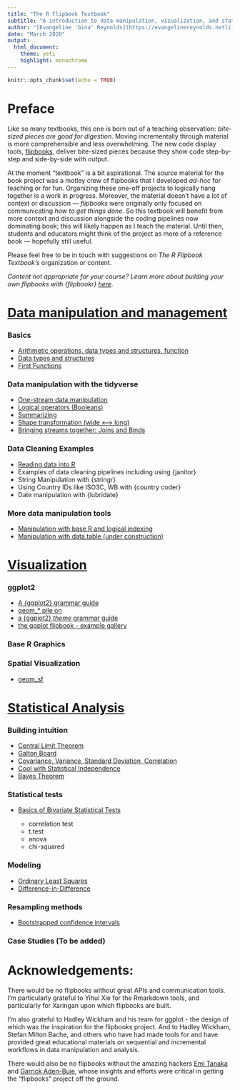 ```yaml
---
title: "The R Flipbook Textbook"
subtitle: "A introduction to data manipulation, visualization, and statistical analysis"
author: "[Evangeline 'Gina' Reynolds](https://evangelinereynolds.netlify.com/)"
date: "March 2020"
output: 
  html_document:
    theme: yeti
    highlight: monochrome
---
```




```r
knitr::opts_chunk$set(echo = TRUE)
```

# Preface

Like so many textbooks, this one is born out of a teaching observation:   *bite-sized pieces  are good for digestion*.  Moving incrementally through material is more comprehensible and less overwhelming.  The new code display tools, [flipbooks](https://evamaerey.github.io/flipbooks/about){target="_blank"}, deliver bite-sized pieces because they show code step-by-step and side-by-side with output. 

At the moment "textbook" is a bit aspirational. The source material for the book project was a motley crew of flipbooks that I developed *ad-hoc* for teaching or for fun. Organizing these one-off projects to logically hang together is a work in progress.  Moreover, the material doesn't have a lot of context or discussion --- *flipbooks* were originally only focused on communicating *how to get things done*. So this textbook will benefit from more context and discussion alongside the coding pipelines now dominating book; this will likely happen as I teach the material. Until then, students and educators might think of the project as more of a reference book --- hopefully still useful. 

Please feel free to be in touch with suggestions on *The R Flipbook Textbook's* organization or content. 


*Content not appropriate for your course?  Learn more about building your own flipbooks with {flipbookr} [here](https://evamaerey.github.io/flipbooks/about){target="_blank"}*.


# [Data manipulation and management](https://evamaerey.github.io/data_manipulation/about){target="_blank"}

### Basics

- [Arithmetic operations, data types and structures, function](https://evamaerey.github.io/data_manipulation/arithmetic_and_data_types.html){target="_blank"}
- [Data types and structures](https://evamaerey.github.io/data_manipulation/arithmetic_and_data_types.html){target="_blank"}
- [First Functions](https://evamaerey.github.io/data_manipulation/arithmetic_and_data_types.html){target="_blank"}

### Data manipulation with the tidyverse

- [One-stream data manipulation](https://evamaerey.github.io/data_manipulation/one_stream_wrangle.html#3){target="_blank}
- [Logical operators (Booleans)](https://evamaerey.github.io/data_manipulation/booleans.html#3){target="_blank}
- [Summarizing](https://evamaerey.github.io/data_manipulation/summarize.html#3){target="_blank}
- [Shape transformation (wide <---> long)](https://evamaerey.github.io/data_manipulation/long_to_wide_and_back.html#3){target="_blank}
- [Bringing streams together: Joins and Binds](https://evamaerey.github.io/data_manipulation/joining_data.html){target="_blank"}


### Data Cleaning Examples

- [Reading data into R](https://evamaerey.github.io/data_manipulation/data_cleaning/data_cleaning){target="_blank"}
- Examples of data cleaning pipelines including using {janitor}
- String Manipulation with {stringr}
- Using Country IDs like ISO3C, WB with {country coder}
- Date manipulation with {lubridate}


### More data manipulation tools

- [Manipulation with base R and logical indexing](https://evamaerey.github.io/data_manipulation/logical_indexing.html){target="_blank"}
- [Manipulation with data.table (under construction)](https://evamaerey.github.io/data_manipulation/data.table.html){target="_blank"}


# [Visualization](https://evamaerey.github.io/ggplot2_grammar_guide/about){target="_blank"}

### ggplot2

- [A {ggplot2} grammar guide](https://evamaerey.github.io/ggplot2_grammar_guide/about){target="_blank"}
- [geom_* pile on](https://evamaerey.github.io/ggplot2_grammar_guide/about){target="_blank"}
- [a {ggplot2} *theme* grammar guide](https://evamaerey.github.io/ggplot2_grammar_guide/about){target="_blank"}
- [the ggplot flipbook - example gallery](https://evamaerey.github.io/ggplot_flipbook/ggplot_flipbook_xaringan.html){target="_blank"}

### Base R Graphics



### Spatial Visualization

- [geom_sf](https://evamaerey.github.io/flipbooks/geom_sf/geom_sf)

# [Statistical Analysis](https://evamaerey.github.io/statistics/about)

### Building intuition 

- [Central Limit Theorem](https://evamaerey.github.io/statistics/central_limit_theorem.html){target="_blank"}
- [Galton Board](https://evamaerey.github.io/statistics/galton_board.html){target="_blank"}
- [Covariance, Variance, Standard Deviation, Correlation](https://evamaerey.github.io/statistics/covariance_correlation.html){target="_blank"}
- [Cool with Statistical Independence](https://evamaerey.github.io/statistics/statistical_independence.html){target="_blank"}
- [Bayes Theorem]()

### Statistical tests

- [Basics of Bivariate Statistical Tests](https://evamaerey.github.io/statistics/basic_bivariate_statistical_tests.html){target="_blank"}

  - correlation test
  - t.test
  - anova
  - chi-squared
  
### Modeling

- [Ordinary Least Squares](https://evamaerey.github.io/statistics/ols.html){target="_blank"}
- [Difference-in-Difference](https://evamaerey.github.io/statistics/difference_in_difference.html){target="_blank"}


### Resampling methods

- [Bootstrapped confidence intervals](https://evamaerey.github.io/statistics/bootstrap.html){target="_blank"}




### Case Studies (To be added)


# Acknowledgements:

There would be no flipbooks without great APIs and communication tools.  I'm particularly grateful to Yihui Xie for the Rmarkdown tools, and particularly for Xaringan upon which flipbooks are built. 

I'm also grateful to Hadley Wickham and his team for ggplot - the design of which was *the* inspiration for the flipbooks project.  And to Hadley Wickham, Stefan Milton Bache, and others who have had made tools for and have provided great educational materials on sequential and incremental workflows in data manipulation and analysis. 

There would also be no flipbooks without the amazing hackers [Emi Tanaka](https://emitanaka.rbind.io/post/knitr-knitr-code/){target="_blank"} and [Garrick Aden-Buie](https://www.garrickadenbuie.com/blog/decouple-code-and-output-in-xaringan-slides/){target="_blank"}, whose insights and efforts were critical in getting the "flipbooks" project off the ground. 
